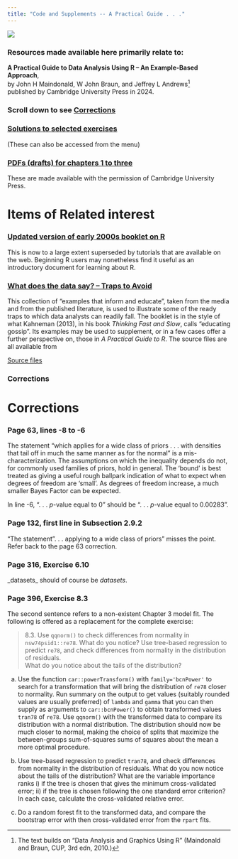 ```yaml
---
title: "Code and Supplements -- A Practical Guide . . ."
---
```


![](images/frontcover.png) 

### Resources made available here primarily relate to:

**A Practical Guide to Data Analysis Using R -- An Example-Based Approach**,\
by John H Maindonald, W John Braun, and Jeffrey L Andrews[^1]    
published by Cambridge University Press in 2024.

[^1]: The text builds on "Data Analysis and Graphics Using R" (Maindonald and Braun, CUP, 3rd edn, 2010.)

### Scroll down to see [Corrections]

### [Solutions to selected exercises](https://jhmaindonald.github.io/PGRselected)
(These can also be accessed from the menu)

### [PDFs (drafts) for chapters 1 to three](https://jhmaindonald.github.io/PGRch123)

These are made available with the permission of Cambridge University Press.

# Items of Related interest

### [Updated version of early 2000s booklet on R](../usingR-Booklet/)

This is now to a large extent superseded by tutorials that are available on the web. Beginning R users may nonetheless find it useful as an introductory document for learning about R.

### [What does the data say? -- Traps to Avoid](https://bookdown.org/jhmaindonald/datathoughts/)

This collection of "examples that inform and educate", taken 
from the media and from the published literature, is used to illustrate some of the ready traps to which data analysts can readily fall. The booklet is in the style of what Kahneman (2013), in his book *Thinking Fast and Slow*, calls "educating gossip". Its examples may be used to supplement, or in a few cases offer a further perspective on, those in *A Practical Guide to R*. The source files are all available from

[Source files](../dataThoughts/)

### Corrections

# Corrections
### Page 63, lines -8 to -6

The statement "which applies for a wide class of priors
. . . with densities that tail off in much the same 
manner as for the normal" is a mis-characterization.
The assumptions on which the inequality depends do not,
for commonly used families of priors, hold in general.
The 'bound' is best treated as giving a useful rough 
ballpark indication of what to expect when degrees of 
freedom are 'small'.  As degrees of freedom increase, 
a much smaller Bayes Factor can be expected.

In line -6, ". . . $p$-value equal to 0" should be
". . . $p$-value equal to 0.00283".

### Page 132, first line in Subsection 2.9.2

"The statement ". . . applying to a wide class of priors" 
misses the point. Refer back to the page 63 correction.

### Page 316, Exercise 6.10

\_datasets\_ should of course be _datasets_.

### Page 396, Exercise 8.3

The second sentence refers to a non-existent Chapter 3 model
fit.  The following is offered as a replacement for the
complete exercise:


> 8.3. Use `qqnorm()` to check differences from normality in `nsw74psid1::re78`. What do you notice? Use tree-based regression to predict `re78`, and check differences from normality in the distribution of residuals.\
> What do you notice about the tails of the distribution?

a.  Use the function `car::powerTransform()` with `family='bcnPower'` to search for a transformation that will bring the distribution of `re78` closer to normality. Run summary on the output to get values (suitably rounded values are usually preferred) of `lambda` and `gamma` that you can then supply as arguments to `car::bcnPower()` to obtain transformed values `tran78` of `re78`. Use `qqnorm()` with the transformed data to compare its distribution with a normal distribution. The distribution should now be much closer to normal, making the choice of splits that maximize the between-groups sum-of-squares sums of squares about the mean a more optimal procedure.

b.  Use tree-based regression to predict `tran78`, and check differences from normality in the distribution of residuals. What do you now notice about the tails of the distribution? What are the variable importance ranks i) if the tree is chosen that gives the minimum cross-validated error; ii) if the tree is chosen following the one standard error criterion? In each case, calculate the cross-validated relative error.

c.  Do a random forest fit to the transformed data, and compare the bootstrap error with then cross-validated error from the `rpart` fits.



